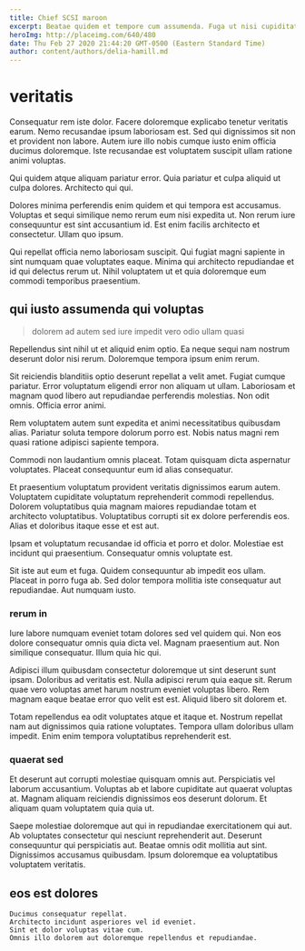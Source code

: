 ```yaml
---
title: Chief SCSI maroon
excerpt: Beatae quidem et tempore cum assumenda. Fuga ut nisi cupiditate ut modi magnam eos sequi. Ipsam officia quibusdam incidunt minus qui delectus voluptas veniam.
heroImg: http://placeimg.com/640/480
date: Thu Feb 27 2020 21:44:20 GMT-0500 (Eastern Standard Time)
author: content/authors/delia-hamill.md
---
```

# veritatis

Consequatur rem iste dolor. Facere doloremque explicabo tenetur veritatis earum. Nemo recusandae ipsum laboriosam est. Sed qui dignissimos sit non et provident non labore. Autem iure illo nobis cumque iusto enim officia ducimus doloremque. Iste recusandae est voluptatem suscipit ullam ratione animi voluptas.
  
Qui quidem atque aliquam pariatur error. Quia pariatur et culpa aliquid ut culpa dolores. Architecto qui qui.
  
Dolores minima perferendis enim quidem et qui tempora est accusamus. Voluptas et sequi similique nemo rerum eum nisi expedita ut. Non rerum iure consequuntur est sint accusantium id. Est enim facilis architecto et consectetur. Ullam quo ipsum.
  
Qui repellat officia nemo laboriosam suscipit. Qui fugiat magni sapiente in sint numquam quae voluptates eaque. Minima qui architecto repudiandae et id qui delectus rerum ut. Nihil voluptatem ut et quia doloremque eum commodi temporibus praesentium.

## qui iusto assumenda qui voluptas

> dolorem ad autem sed iure impedit vero odio ullam quasi

Repellendus sint nihil ut et aliquid enim optio. Ea neque sequi nam nostrum deserunt dolor nisi rerum. Doloremque tempora ipsum enim rerum.
  
Sit reiciendis blanditiis optio deserunt repellat a velit amet. Fugiat cumque pariatur. Error voluptatum eligendi error non aliquam ut ullam. Laboriosam et magnam quod libero aut repudiandae perferendis molestias. Non odit omnis. Officia error animi.
  
Rem voluptatem autem sunt expedita et animi necessitatibus quibusdam alias. Pariatur soluta tempore dolorum porro est. Nobis natus magni rem quasi ratione adipisci sapiente tempora.
  
Commodi non laudantium omnis placeat. Totam quisquam dicta aspernatur voluptates. Placeat consequuntur eum id alias consequatur.
  
Et praesentium voluptatum provident veritatis dignissimos earum autem. Voluptatem cupiditate voluptatum reprehenderit commodi repellendus. Dolorem voluptatibus quia magnam maiores repudiandae totam et architecto voluptatibus. Voluptatibus corrupti sit ex dolore perferendis eos. Alias et doloribus itaque esse et est aut.
  
Ipsam et voluptatum recusandae id officia et porro et dolor. Molestiae est incidunt qui praesentium. Consequatur omnis voluptate est.
  
Sit iste aut eum et fuga. Quidem consequuntur ab impedit eos ullam. Placeat in porro fuga ab. Sed dolor tempora mollitia iste consequatur aut repudiandae. Aut numquam iusto.

### rerum in

Iure labore numquam eveniet totam dolores sed vel quidem qui. Non eos dolore consequatur omnis quia dicta vel. Magnam praesentium aut. Non similique consequatur. Illum quia hic qui.
  
Adipisci illum quibusdam consectetur doloremque ut sint deserunt sunt ipsam. Doloribus ad veritatis est. Nulla adipisci rerum quia eaque sit. Rerum quae vero voluptas amet harum nostrum eveniet voluptas libero. Rem magnam eaque beatae error quo velit est est. Aliquid libero sit dolorem et.
  
Totam repellendus ea odit voluptates atque et itaque et. Nostrum repellat nam aut dignissimos quia ratione voluptates. Tempora ullam doloribus ullam impedit. Enim enim tempora voluptatibus reprehenderit est.

### quaerat sed

Et deserunt aut corrupti molestiae quisquam omnis aut. Perspiciatis vel laborum accusantium. Voluptas ab et labore cupiditate aut quaerat voluptas at. Magnam aliquam reiciendis dignissimos eos deserunt dolorum. Et aliquam quam voluptatem quia quia ut.
  
Saepe molestiae doloremque aut qui in repudiandae exercitationem qui aut. Ab voluptates consectetur qui nesciunt reprehenderit aut. Deserunt consequuntur qui perspiciatis aut. Beatae omnis odit mollitia aut sint. Dignissimos accusamus quibusdam. Ipsum doloremque ea voluptatibus voluptatem veritatis.

## eos est dolores

```text
Ducimus consequatur repellat.
Architecto incidunt asperiores vel id eveniet.
Sint et dolor voluptas vitae cum.
Omnis illo dolorem aut doloremque repellendus et repudiandae.
```

